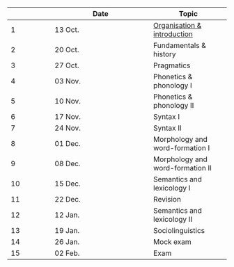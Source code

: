|    | Date    | Topic |
|----|---------|-------|
|  1 | 13 Oct. | [Organisation & introduction]({{< meta linkprefix >}}sessions/01_intro/index.qmd){target="_top"} |
|  2 | 20 Oct. | Fundamentals & history |
|  3 | 27 Oct. | Pragmatics |
|  4 | 03 Nov. | Phonetics & phonology I |
|  5 | 10 Nov. | Phonetics & phonology II |
|  6 | 17 Nov. | Syntax I |
|  7 | 24 Nov. | Syntax II |
|  8 | 01 Dec. | Morphology and word-formation I |
|  9 | 08 Dec. | Morphology and word-formation II |
| 10 | 15 Dec. | Semantics and lexicology I |
| 11 | 22 Dec. | Revision |
| 12 | 12 Jan. | Semantics and lexicology II |
| 13 | 19 Jan. | Sociolinguistics |
| 14 | 26 Jan. | Mock exam |
| 15 | 02 Feb. | Exam |
